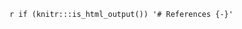 
<!-- # References -->
`r if (knitr:::is_html_output()) '# References {-}'`

<div id="refs"></div>


